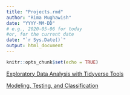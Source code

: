 ```yaml
---
title: "Projects.rmd"
author: "Rima Mughawish"
date: "YYYY-MM-DD"
# e.g., 2020-05-06 for today
#or, for the current date
date: "`r Sys.Date()`"
output: html_document
---
```


```r
knitr::opts_chunk$set(echo = TRUE)
```

[Exploratory Data Analysis with Tidyverse Tools](/project1)

[Modeling, Testing, and Classification](/project2)
